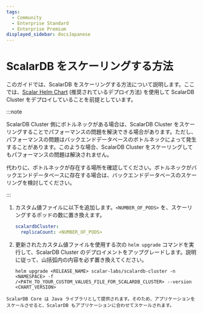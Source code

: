 ```yaml
---
tags:
  - Community
  - Enterprise Standard
  - Enterprise Premium
displayed_sidebar: docsJapanese
---
```


# ScalarDB をスケーリングする方法


<TranslationBanner />

このガイドでは、ScalarDB をスケーリングする方法について説明します。ここでは、[Scalar Helm Chart](https://github.com/scalar-labs/helm-charts) (推奨されているデプロイ方法) を使用して ScalarDB Cluster をデプロイしていることを前提としています。

:::note

ScalarDB Cluster 側にボトルネックがある場合は、ScalarDB Cluster をスケーリングすることでパフォーマンスの問題を解決できる場合があります。ただし、パフォーマンスの問題はバックエンドデータベースのボトルネックによって発生することがあります。このような場合、ScalarDB Cluster をスケーリングしてもパフォーマンスの問題は解決されません。

代わりに、ボトルネックが存在する場所を確認してください。ボトルネックがバックエンドデータベースに存在する場合は、バックエンドデータベースのスケーリングを検討してください。

:::

<Tabs groupId="editions" queryString>
  <TabItem value="scalardb-cluster" label="ScalarDB Cluster (Enterprise edition)" default>

  1. カスタム値ファイルに以下を追加します。`<NUMBER_OF_PODS>` を、スケーリングするポッドの数に置き換えます。

     ```yaml
     scalardbCluster:
       replicaCount: <NUMBER_OF_PODS>
     ```

  1. 更新されたカスタム値ファイルを使用する次の `helm upgrade` コマンドを実行して、ScalarDB Cluster のデプロイメントをアップグレードします。説明に従って、山括弧内の内容を必ず置き換えてください。

     ```console
     helm upgrade <RELEASE_NAME> scalar-labs/scalardb-cluster -n <NAMESPACE> -f /<PATH_TO_YOUR_CUSTOM_VALUES_FILE_FOR_SCALARDB_CLUSTER> --version <CHART_VERSION>
     ```

  </TabItem>
  <TabItem value="scalardb-core" label="ScalarDB Core ライブラリ (Community edition)">

    ScalarDB Core は Java ライブラリとして提供されます。そのため、アプリケーションをスケールさせると、ScalarDB もアプリケーションに合わせてスケールされます。

  </TabItem>
</Tabs>
